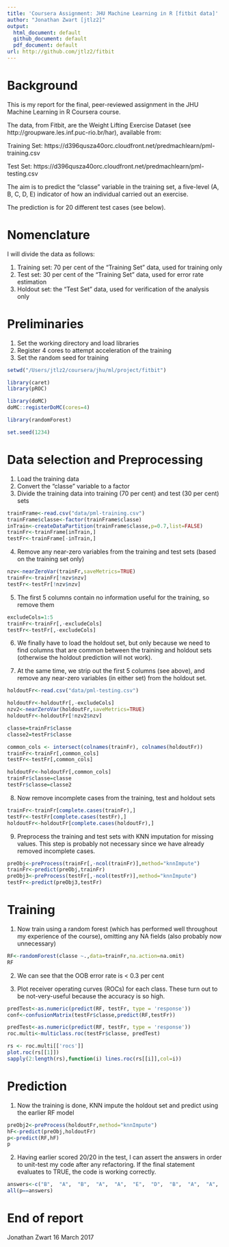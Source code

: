 ```yaml
---
title: 'Coursera Assignment: JHU Machine Learning in R [fitbit data]'
author: "Jonathan Zwart [jtlz2]"
output:
  html_document: default
  github_document: default
  pdf_document: default
url: http://github.com/jtlz2/fitbit
---
```


# Background

This is my report for the final, peer-reviewed assignment in the JHU Machine Learning in R Coursera course.

The data, from Fitbit, are the Weight
Lifting Exercise Dataset (see http://groupware.les.inf.puc-rio.br/har), available from:

Training Set: https://d396qusza40orc.cloudfront.net/predmachlearn/pml-training.csv

Test Set: https://d396qusza40orc.cloudfront.net/predmachlearn/pml-testing.csv

The aim is to predict the "classe" variable in the training set, a five-level (A, B, C, D, E) indicator of how an individual carried out an exercise.

The prediction is for 20 different test cases (see below).


# Nomenclature

I will divide the data as follows:

1. Training set: 70 per cent of the "Training Set" data, used for training only
2. Test set: 30 per cent of the "Training Set" data, used for error rate estimation
3. Holdout set: the "Test Set" data, used for verification of the analysis only

# Preliminaries

1. Set the working directory and load libraries
2. Register 4 cores to attempt acceleration of the training
3. Set the random seed for training

```r
setwd("/Users/jtlz2/coursera/jhu/ml/project/fitbit")

library(caret)
library(pROC)

library(doMC)
doMC::registerDoMC(cores=4)

library(randomForest)

set.seed(1234)

```

# Data selection and Preprocessing

1. Load the training data
2. Convert the "classe" variable to a factor
3. Divide the training data into training (70 per cent) and test (30 per cent) sets

```r

trainFrame<-read.csv("data/pml-training.csv")
trainFrame$classe<-factor(trainFrame$classe)
inTrain<-createDataPartition(trainFrame$classe,p=0.7,list=FALSE)
trainFr<-trainFrame[inTrain,]
testFr<-trainFrame[-inTrain,]

```

4. Remove any near-zero variables from the training and test sets (based on the training set only)

```r

nzv<-nearZeroVar(trainFr,saveMetrics=TRUE)
trainFr<-trainFr[!nzv$nzv]
testFr<-testFr[!nzv$nzv]

```

5. The first 5 columns contain no information useful for the training, so remove them

```r

excludeCols=1:5
trainFr<-trainFr[,-excludeCols]
testFr<-testFr[,-excludeCols]


```

6. We finally have to load the holdout set, but only because we need to find columns that are common between the training and holdout sets (otherwise the holdout prediction will not work).

7. At the same time, we strip out the first 5 columns (see above), and remove any near-zero variables (in either set) from the holdout set.

```r

holdoutFr<-read.csv("data/pml-testing.csv")

holdoutFr<-holdoutFr[,-excludeCols]
nzv2<-nearZeroVar(holdoutFr,saveMetrics=TRUE)
holdoutFr<-holdoutFr[!nzv2$nzv]

classe=trainFr$classe
classe2=testFr$classe

common_cols <- intersect(colnames(trainFr), colnames(holdoutFr))
trainFr<-trainFr[,common_cols]
testFr<-testFr[,common_cols]

holdoutFr<-holdoutFr[,common_cols]
trainFr$classe=classe
testFr$classe=classe2

```

8. Now remove incomplete cases from the training, test and holdout sets

```r

trainFr<-trainFr[complete.cases(trainFr),]
testFr<-testFr[complete.cases(testFr),]
holdoutFr<-holdoutFr[complete.cases(holdoutFr),]

```

9. Preprocess the training and test sets with KNN imputation for missing values. This step is probably not necessary since we have already removed incomplete cases.

```r


preObj<-preProcess(trainFr[,-ncol(trainFr)],method="knnImpute")
trainFr<-predict(preObj,trainFr)
preObj3<-preProcess(testFr[,-ncol(testFr)],method="knnImpute")
testFr<-predict(preObj3,testFr)

```

# Training

1. Now train using a random forest (which has performed well throughout my experience of the course), omitting any NA fields (also probably now unnecessary)

```r

RF<-randomForest(classe ~.,data=trainFr,na.action=na.omit)
RF

```

2. We can see that the OOB error rate is < 0.3 per cent

3. Plot receiver operating curves (ROCs) for each class. These turn out to be not-very-useful because the accuracy is so high.

```r

predTest<-as.numeric(predict(RF, testFr, type = 'response'))
conf<-confusionMatrix(testFr$classe,predict(RF,testFr))

predTest<-as.numeric(predict(RF, testFr, type = 'response'))
roc.multi<-multiclass.roc(testFr$classe, predTest)

rs <- roc.multi[['rocs']]
plot.roc(rs[[1]])
sapply(2:length(rs),function(i) lines.roc(rs[[i]],col=i))

```

# Prediction

1. Now the training is done, KNN impute the holdout set and predict using the earlier RF model

```r

preObj2<-preProcess(holdoutFr,method="knnImpute")
hF<-predict(preObj,holdoutFr)
p<-predict(RF,hF)
p

```

2. Having earlier scored 20/20 in the test, I can assert the answers in order to unit-test my code after any refactoring. If the final statement evaluates to TRUE, the code is working correctly.

```r

answers<-c("B",  "A",  "B",  "A",  "A",  "E",  "D",  "B",  "A",  "A",  "B",  "C",  "B",  "A",  "E",  "E",  "A",  "B",  "B",  "B")
all(p==answers)

```

# End of report

Jonathan Zwart
16 March 2017
